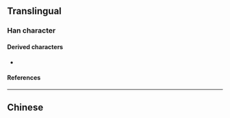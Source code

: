 {{also|汜}}
{{character info/new}}
==Translingual==

===Han character===
{{Han char|rn=85|rad=水|as=07|sn=10|four=31117|canj=ESLL|ids=⿰氵𦣞(GHT),⿰氵𦣝(K)}}

====Derived characters====
* {{l|mul|[[𦶜]]}}

====References====
{{Han ref|kx=0619.310|dkj=17366|hdz=31603.020|uh=6D0D}}

----

==Chinese==
{{zh-see|汜}}